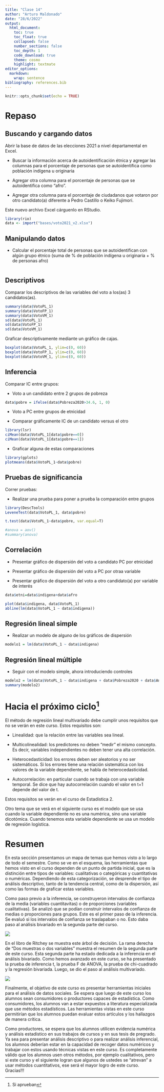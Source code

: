 ```yaml
---
title: "Clase 14"
author: "Arturo Maldonado"
date: "28/6/2022"
output:
  html_document:
    toc: true
    toc_float: true
    collapsed: false
    number_sections: false
    toc_depth: 1
    code_download: true
    theme: cosmo
    highlight: textmate
editor_options:
  markdown:
    wrap: sentence
bibliography: references.bib
---
```


```r
knitr::opts_chunk$set(echo = TRUE)
```

# Repaso

## Buscando y cargando datos

Abrir la base de datos de las elecciones 2021 a nivel departamental en Excel.

-   Buscar la información acerca de autoidentificación étnica y agregar las columnas para el porcentaje de personas que se autoidentifica como población indígena u originaria

-   Agregar otra columna para el porcentaje de personas que se autoidentifica como "afro".

-   Agregar otra columna para el porcentaje de ciudadanos que votaron por otro candidato(a) diferente a Pedro Castillo o Keiko Fujimori.

Este nuevo archivo Excel cárguenlo en RStudio.

```r
library(rio)
data <- import("bases/voto2021_v2.xlsx")
```

## Manipulando datos

-   Calcular el porcentaje total de personas que se autoidentifican con algún grupo étnico (suma de % de población indígena u originaria + % de personas afro)

```r

```

## Descriptivos

Comparar los descriptivos de las variables del voto a los(as) 3 candidatos(as).

```r
summary(data$VotoPL_1)
summary(data$VotoFP_1)
summary(data$VotoVM_1)
sd(data$VotoPL_1)
sd(data$VotoFP_1)
sd(data$VotoVM_1)
```

Graficar descriptivamente mediante un gráfico de cajas.

```r
boxplot(data$VotoPL_1, ylim=c(0, 60))
boxplot(data$VotoFP_1, ylim=c(0, 60))
boxplot(data$VotoVM_1, ylim=c(0, 60))
```

## Inferencia

Comparar IC entre grupos:

-   Voto a un candidato entre 2 grupos de pobreza

```r
data$pobre = ifelse(data$Pobreza2020>34.6, 1, 0)
```

-   Voto a PC entre grupos de etnicidad

-   Comparar gráficamente IC de un candidato versus el otro

```r
library(lsr)
ciMean(data$VotoPL_1[data$pobre==0])
ciMean(data$VotoPL_1[data$pobre==1])
```

-   Graficar alguna de estas comparaciones

```r
library(gplots)
plotmeans(data$VotoPL_1~data$pobre)
```

## Pruebas de significancia

Correr pruebas:

-   Realizar una prueba para poner a prueba la comparación entre grupos

```r
library(DescTools)
LeveneTest(data$VotoPL_1, data$pobre)
```

```r
t.test(data$VotoPL_1~data$pobre, var.equal=T)
```

```r
#anova = aov()
#summary(anova)
```

## Correlación

-   Presentar gráfico de dispersión del voto a candidato PC por etnicidad

-   Presentar gráfico de dispersión del voto a PC por otraa variable

-   Presentar gráfico de dispersión del voto a otro candidato(a) por variable de interés

```r
data$etni=data$indigena+data$afro
```

```r
plot(data$indigena, data$VotoPL_1)
abline(lm(data$VotoPL_1 ~ data$indigena))
```

## Regresión lineal simple

-   Realizar un modelo de alguno de los gráficos de dispersión

```r
modelo1 = lm(data$VotoPL_1 ~ data$indigena)
```

## Regresión lineal múltiple

-   Seguir con el modelo simple, ahora introduciendo controles

```r
modelo2 = lm(data$VotoPL_1 ~ data$indigena + data$Pobreza2020 + data$Analfabetismo)
summary(modelo2)
```

# Hacia el próximo ciclo[^1]

[^1]: Si aprueban

El método de regresión lineal multivariado debe cumplir unos requisitos que no se verán en este curso.
Estos requisitos son:

-   Linealidad: que la relación entre las variables sea lineal.

-   Multicolinealidad: los predictores no deben "medir" el mismo concepto.
    Es decir, variables independientes no deben tener una alta correlación.

-   Heterocedasticidad: los errores deben ser aleatorios y no ser sistemáticos.
    Si los errores tiene una relación sistemática con los valores de la variable dependiente, se habla de heterocedasticidad.

-   Autocorrelación: en particular cuando se trabaja con una variable temporal.
    Se dice que hay autocorrelación cuando el valor en t+1 depende del valor de t.

Estos requisitos se verán en el curso de Estadística 2.

Otro tema que se verá en el siguiente curso es el modelo que se usa cuando la variable dependiente no es una numérica, sino una variable dicotómica.
Cuando tenemos esta variable dependiente se usa un modelo de regresión logística.

# Resumen

En esta sección presentamos un mapa de temas que hemos visto a lo largo de todo el semestre.
Como se ve en el esquema, las herramientas que hemos visto en el curso dependen de un punto de partida inicial, que es la distinción entre tipos de variables: cualitativas o categóricas y cuantitativas o numéricas.
Dependiendo de esta categorización, se desprende el tipo de análisis descriptivo, tanto de la tendencia central, como de la dispersión, así como las formas de graficar estas variables.

Como paso previo a la inferencia, se construyeron intervalos de confianza de la media (variables cuantitavitas) o de proporciones (variables cualitativas).
Se analizó que se podían construir intervalos de confianza de medias o proporciones para grupos.
Este es el primer paso de la inferencia.
Se evaluó si los intervalos de confianza se traslapaban o no.
Esto daba paso al análisis bivariado en la segunda parte del curso.

![](Resumen.png)

En el libro de Ritchey se muestra este árbol de decisión.
La rama derecha de "Dos muestras o dos variables" muestra el resumen de la segunda parte de este curso.
Esta segunda parte ha estado dedicada a la inferencia en el análisis bivariado.
Como hemos avanzado en este curso, se ha presentado la prueba de inferencia t, la prueba F de ANOVA, la prueba de chi-cuadrado y la regresión bivariada.
Luego, se dio el paso al análisis multivariado.

![](arbol.png)

Finalmente, el objetivo de este curso es presentar herramientas iniciales para el análisis de datos sociales.
Se espera que luego de este curso los alumnos sean consumidores o productores capaces de estadística.
Como consumidores, los alumnos van a estar expuestos a literatura especializada que use métodos estadísticos.
Las herramientas vistas en este curso permitirían que los alumnos puedan evaluar estos artículos y los hallazgos de manera crítica.

Como productores, se espera que los alumnos utilicen evidencia numérica y análisis estadístico en sus trabajos de cursos y en sus tesis de pregrado.
Ya sea para presentar análisis descriptivo o para realizar análisis inferencial, los alumnos deberían estar en la capacidad de recoger datos numéricos y trabajar con estos usando técnicas vistas en este curso.
Es completamente válido que los alumnos usen otros métodos, por ejemplo cualitativos, pero si este curso y el siguiente logran que algunos de ustedes se "atrevan" a usar métodos cuantitativos, ese será el mayor logro de este curso.
Gracias!!!
